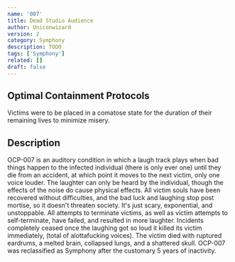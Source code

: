 ```yaml
---
name: '007'
title: Dead Studio Audience
author: Uniconwizard
version: 2
category: Symphony
description: TODO
tags: ['Symphony']
related: []
draft: false
---
```


## Optimal Containment Protocols
Victims were to be placed in a comatose state for the duration of their remaining lives to minimize misery.

## Description
OCP-007 is an auditory condition in which a laugh track plays when bad things happen to the infected individual
(there is only ever one) until they die from an accident, at which point it moves to the next victim, only one voice louder.
The laughter can only be heard by the individual, though the effects of the noise do cause physical effects.
All victim souls have been recovered without difficulties, and the bad luck and laughing stop post mortise,
so it doesn't threaten society. It's just scary, exponential, and unstoppable. All attempts to terminate victims,
as well as victim attempts to self-terminate, have failed, and resulted in more laughter. Incidents completely ceased once the laughing got 
so loud it killed its victim immediately, (total of <Redacted>alottafucking</Redacted> voices).
The victim died with ruptured eardrums, a melted brain, collapsed lungs, and a shattered skull.
OCP-007 was reclassified as Symphony after the customary 5 years of inactivity.
